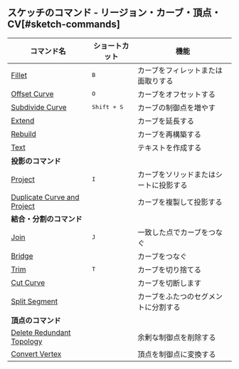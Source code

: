 ## スケッチのコマンド - リージョン・カーブ・頂点・CV[#sketch-commands]

| コマンド名                                                        | ショートカット     | 機能                                   |
| ----------------------------------------------------------------- | ------------------ | -------------------------------------- |
| [Fillet](sketch/fillet)                                           | <kbd>B</kbd>       | カーブをフィレットまたは面取りする     |
| [Offset Curve](sketch/offset-curve)                               | <kbd>O</kbd>       | カーブをオフセットする                 |
| [Subdivide Curve](sketch/subdivide-curve)                         | <kbd>Shift + S</kbd> | カーブの制御点を増やす                 |
| [Extend](sketch/extend)                                           |                    | カーブを延長する                       |
| [Rebuild](sketch/rebuild)                                         |                    | カーブを再構築する                     |
| [Text](sketch/text)                                               |                    | テキストを作成する                     |
| **投影のコマンド**                                                |                    |                                        |
| [Project](sketch/project)                                         | <kbd>I</kbd>       | カーブをソリッドまたはシートに投影する |
| [Duplicate Curve and Project](sketch/duplicate-curve-and-project) |                    | カーブを複製して投影する               |
| **結合・分割のコマンド**                                          |                    |                                        |
| [Join](sketch/join)                                               | <kbd>J</kbd>       | 一致した点でカーブをつなぐ             |
| [Bridge](sketch/bridge)                                           |                    | カーブをつなぐ                         |
| [Trim](sketch/trim)                                               | <kbd>T</kbd>       | カーブを切り捨てる                     |
| [Cut Curve](sketch/cut-curve)                                     |                    | カーブを切断します                     |
| [Split Segment](sketch/split-segment)                             |                    | カーブをふたつのセグメントに分割する   |
| **頂点のコマンド**                                                |                    |                                        |
| [Delete Redundant Topology](sketch/delete-redundant-topology)     |                    | 余剰な制御点を削除する                 |
| [Convert Vertex](sketch/convert-vertex)                           |                    | 頂点を制御点に変換する                 |





